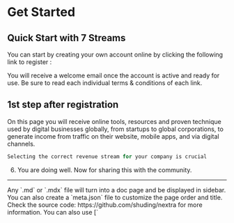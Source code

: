# Get Started

## Quick Start with 7 Streams

You can start by creating your own account online by clicking the following link to register :

You will receive a welcome email once the account is active and ready for use. Be sure to read each individual terms & conditions of each link.

## 1st step after registration

On this page you will receive online tools, resources and  proven technique used by digital businesses globally, from startups to global corporations, to generate income from traffic on their website, mobile apps, and via digital channels.

```jsx
Selecting the correct revenue stream for your company is crucial

```

6. You are doing well. Now for sharing this with the community.

---

<span id="sidebar-and-anchor-links" />
<Callout>
  Any `.md` or `.mdx` file will turn into a doc page and be displayed in
  sidebar. You can also create a `meta.json` file to customize the page order
  and title. <br /> Check the source code: https://github.com/shuding/nextra for
  more information.
</Callout>

<Callout>
You can also use [`<style jsx>`](https://nextjs.org/docs/basic-features/built-in-css-support#css-in-js) to style elements inside `theme.config.js`.
</Callout>
  
  
## Network Marketing
